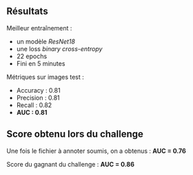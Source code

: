 ## Résultats

Meilleur entraînement :

- un modèle *ResNet18*
- une loss *binary cross-entropy*
- 22 epochs
- Fini en 5 minutes

Métriques sur images test :

- Accuracy : 0.81
- Precision : 0.81
- Recall : 0.82
- **AUC : 0.81**

## Score obtenu lors du challenge

Une fois le fichier à annoter soumis, on a obtenus :  **AUC = 0.76**

Score du gagnant du challenge : **AUC = 0.86**